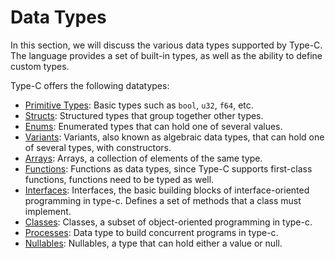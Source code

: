 # Data Types
In this section, we will discuss the various data types supported by Type-C. The language provides a set of built-in types, as well as the ability to define custom types.

Type-C offers the following datatypes:
- [Primitive Types](/datatypes/basictypes): Basic types such as `bool`, `u32`, `f64`, etc.
- [Structs](/datatypes/structs): Structured types that group together other types.
- [Enums](/datatypes/enums): Enumerated types that can hold one of several values.
- [Variants](/datatypes/variants): Variants, also known as algebraic data types, that can hold one of several types, with constructors.
- [Arrays](/datatypes/arrays): Arrays, a collection of elements of the same type.
- [Functions](/datatypes/functions): Functions as data types, since Type-C supports first-class functions, functions need to be typed as well.
- [Interfaces](/datatypes/interfaces): Interfaces, the basic building blocks of interface-oriented programming in type-c. Defines a set of methods that a class must implement.
- [Classes](/datatypes/classes): Classes, a subset of object-oriented programming in type-c.
- [Processes](/datatypes/processes): Data type to build concurrent programs in type-c.
- [Nullables](/datatypes/nullables): Nullables, a type that can hold either a value or null.
